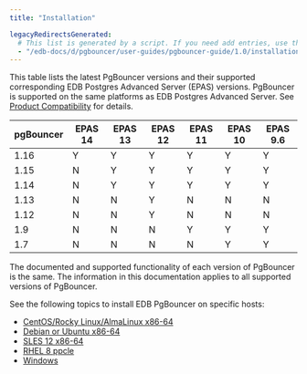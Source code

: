```yaml
---
title: "Installation"

legacyRedirectsGenerated:
  # This list is generated by a script. If you need add entries, use the `legacyRedirects` key.
  - "/edb-docs/d/pgbouncer/user-guides/pgbouncer-guide/1.0/installation.html"
---
```


<div id="installing_pgbouncer" class="registered_link"></div>


This table lists the latest PgBouncer versions and their supported corresponding EDB Postgres Advanced Server (EPAS) versions. PgBouncer is supported on the same platforms as EDB Postgres Advanced Server. See [Product Compatibility](https://www.enterprisedb.com/platform-compatibility#epas) for details.

| pgBouncer | EPAS 14 | EPAS 13 | EPAS 12 | EPAS 11 | EPAS 10 | EPAS 9.6 |
| --------- | ------- | ------- | ------- | ------- | ------- | -------- |
| 1.16      | Y       | Y       | Y       | Y       | Y       | Y        | 
| 1.15      | N       | Y       | Y       | Y       | Y       | Y        |
| 1.14      | N       | Y       | Y       | Y       | Y       | Y        |
| 1.13      | N       | N       | Y       | N       | N       | N        |
| 1.12      | N       | N       | Y       | N       | N       | N        |
| 1.9       | N       | N       | N       | Y       | Y       | Y        |
| 1.7       | N       | N       | N       | N       | Y       | Y        |

The documented and supported functionality of each version of PgBouncer is the same. The information in this documentation applies to all supported versions of PgBouncer.

See the following topics to install EDB PgBouncer on specific hosts:
- [CentOS/Rocky Linux/AlmaLinux x86-64](01_installing_pgbouncer_on_a_linux_or_centos_host)
- [Debian or Ubuntu x86-64](/02_installing_pgbouncer_on_a_debian_or_ubuntu_host)
- [SLES 12 x86-64](03_installing_pgbouncer_on_an_sles_host)
- [RHEL 8 ppcle](03a_installing_pgbouncer_on_a_rhel8_ppcle_host)
- [Windows](04_installing_pgbouncer_on_a_windows_host)